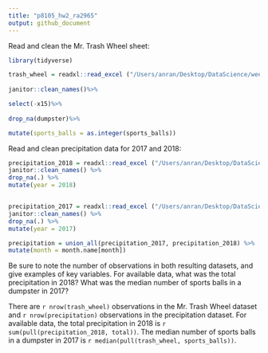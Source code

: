 ```yaml
---
title: "p8105_hw2_ra2965"
output: github_document
---
```


Read and clean the Mr. Trash Wheel sheet:

```r
library(tidyverse)

trash_wheel = readxl::read_excel ("/Users/anran/Desktop/DataScience/week4/hw2/data/HealthyHarborWaterWheelTotals2018-7-28.xlsx", sheet = "Mr. Trash Wheel") %>%
  
janitor::clean_names()%>%

select(-x15)%>%
  
drop_na(dumpster)%>%

mutate(sports_balls = as.integer(sports_balls))
```
Read and clean precipitation data for 2017 and 2018:

```r
precipitation_2018 = readxl::read_excel ("/Users/anran/Desktop/DataScience/week4/hw2/data/HealthyHarborWaterWheelTotals2018-7-28.xlsx",sheet = "2018 Precipitation", skip = 1) %>%
janitor::clean_names() %>%
drop_na(.) %>%
mutate(year = 2018)


precipitation_2017 = readxl::read_excel ("/Users/anran/Desktop/DataScience/week4/hw2/data/HealthyHarborWaterWheelTotals2018-7-28.xlsx",sheet ="2017 Precipitation", skip = 1) %>%
janitor::clean_names() %>%
drop_na(.) %>%
mutate(year = 2017)

precipitation = union_all(precipitation_2017, precipitation_2018) %>%
mutate(month = month.name[month])

```
Be sure to note the number of observations in both resulting datasets, and give examples of key variables. For available data, what was the total precipitation in 2018? What was the median number of sports balls in a dumpster in 2017?

There are `r nrow(trash_wheel)` observations in the Mr. Trash Wheel dataset and `r nrow(precipitation)` observations in the precipitation dataset. For available data, the total precipitation in 2018 is `r sum(pull(precipitation_2018, total))`. The median number of sports balls in a dumpster in 2017 is `r median(pull(trash_wheel, sports_balls))`.

